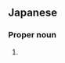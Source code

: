 ==Japanese==
{{ja-kanjitab|いし|もり}}

===Proper noun===
{{ja-pos|いしもり|proper}}

# {{surname|lang=ja|sort=いしもり}}